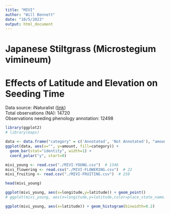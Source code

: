 ```yaml
---
title: "MIVI"
author: "Will Bennett"
date: "10/5/2023"
output: html_document
---
```


# Japanese Stiltgrass (Microstegium vimineum)
# Effects of Latitude and Elevation on Seeding Time

Data source: iNaturalist ([link](https://www.inaturalist.org/taxa/116710-Microstegium-vimineum))<br/>
Total observations (NA): 14720<br/>
Observations needing phenology annotation: 12498<br/>

```R
library(ggplot2)
# library(maps)

data <- data.frame("category" = c('Annotated', 'Not Annotated'), "amount" = c(2952, 12066))
ggplot(data, aes(x="", y=amount, fill=category)) +
  geom_bar(stat="identity", width=1) +
  coord_polar("y", start=0)
```


```R

mivi_young <- read.csv("./MIVI-YOUNG.csv")  # 1346
mivi_flowering <- read.csv("./MIVI-FLOWERING.csv")  # 22
mivi_fruiting <- read.csv("./MIVI-FRUITING.csv")  # 258

head(mivi_young)

ggplot(mivi_young, aes(x=longitude,y=latitude)) + geom_point()
# ggplot(mivi_young, aes(x=longitude,y=latitude,color=place_state_name)) + geom_point()

ggplot(mivi_young, aes(x=latitude)) + geom_histogram(binwidth=0.2)
```